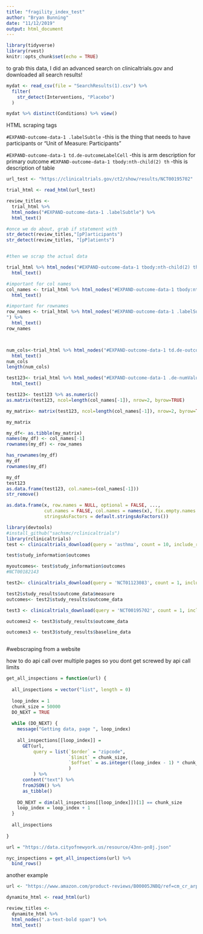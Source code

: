 ```yaml
---
title: "fragility_index_test"
author: "Bryan Bunning"
date: "11/12/2019"
output: html_document
---
```


```r
library(tidyverse)
library(rvest)
knitr::opts_chunk$set(echo = TRUE)
```



to grab this data, I did an advanced search on clinicaltrials.gov and downloaded all search results!

```r
mydat <- read_csv(file = "SearchResults(1).csv") %>%
  filter(
    str_detect(Interventions, "Placebo")
  )

mydat %>% distinct(Conditions) %>% view()
```

HTML scraping tags

`#EXPAND-outcome-data-1 .labelSubtle` -this is the thing that needs to have participants or "Unit of Measure: Participants"

`#EXPAND-outcome-data-1 td.de-outcomeLabelCell` -this is arm description for primary outcome
`#EXPAND-outcome-data-1 tbody:nth-child(2) th` -this is description of table

```r
url_test <- "https://clinicaltrials.gov/ct2/show/results/NCT00195702"

trial_html <- read_html(url_test)

review_titles <- 
  trial_html %>%
  html_nodes("#EXPAND-outcome-data-1 .labelSubtle") %>%
  html_text()

#once we do about, grab if statement with 
str_detect(review_titles,"[pP]articipants")
str_detect(review_titles, "[pP]atients")


#then we scrap the actual data

trial_html %>% html_nodes("#EXPAND-outcome-data-1 tbody:nth-child(2) th") %>%
  html_text()

#important for col names
col_names <- trial_html %>% html_nodes("#EXPAND-outcome-data-1 tbody:nth-child(2) tr:nth-child(1) .de-outcomeLabelCell") %>%
  html_text()

#important for rownames
row_names <- trial_html %>% html_nodes("#EXPAND-outcome-data-1 .labelSubtle , #EXPAND-outcome-data-1 tbody:nth-child(2) tr:nth-child(4) .de-outcomeLabelCell
") %>%
  html_text()
row_names



num_cols<-trial_html %>% html_nodes("#EXPAND-outcome-data-1 td.de-outcomeLabelCell") %>%
  html_text() 
num_cols
length(num_cols)

test123<- trial_html %>% html_nodes("#EXPAND-outcome-data-1 .de-numValue_outcomeDataCell") %>%
  html_text()

test123<- test123 %>% as.numeric()
as.matrix(test123, ncol=length(col_names[-1]), nrow=2, byrow=TRUE)

my_matrix<- matrix(test123, ncol=length(col_names[-1]), nrow=2, byrow=TRUE)

my_matrix

my_df<- as.tibble(my_matrix)
names(my_df) <- col_names[-1]
rownames(my_df) <- row_names

has_rownames(my_df)
my_df
rownames(my_df)

my_df
test123
as.data.frame(test123, col.names=(col_names[-1]))
str_remove()

as.data.frame(x, row.names = NULL, optional = FALSE, ...,
              cut.names = FALSE, col.names = names(x), fix.empty.names = TRUE,
              stringsAsFactors = default.stringsAsFactors())

```




```r
library(devtools)
#install_github("sachsmc/rclinicaltrials")
library(rclinicaltrials)
test <- clinicaltrials_download(query = 'asthma', count = 10, include_results = TRUE)

test$study_information$outcomes

myoutcomes<- test$study_information$outcomes
#NCT00182143

test2<- clinicaltrials_download(query = 'NCT01123083', count = 1, include_results = TRUE)

test2$study_results$outcome_data$measure
outcomes<- test2$study_results$outcome_data

test3 <- clinicaltrials_download(query = 'NCT00195702', count = 1, include_results = TRUE)

outcomes2 <- test3$study_results$outcome_data

outcomes3 <- test3$study_results$baseline_data



```







#webscraping from a website

how to do api call over multiple pages so you dont get screwed by api call limits

```r
get_all_inspections = function(url) {
  
  all_inspections = vector("list", length = 0)
  
  loop_index = 1
  chunk_size = 50000
  DO_NEXT = TRUE
  
  while (DO_NEXT) {
    message("Getting data, page ", loop_index)
    
    all_inspections[[loop_index]] = 
      GET(url,
          query = list(`$order` = "zipcode",
                       `$limit` = chunk_size,
                       `$offset` = as.integer((loop_index - 1) * chunk_size)
                       )
          ) %>%
      content("text") %>%
      fromJSON() %>%
      as_tibble()
    
    DO_NEXT = dim(all_inspections[[loop_index]])[1] == chunk_size
    loop_index = loop_index + 1
  }
  
  all_inspections
  
}

url = "https://data.cityofnewyork.us/resource/43nn-pn8j.json"

nyc_inspections = get_all_inspections(url) %>%
  bind_rows()
```

another example
```r
url <- "https://www.amazon.com/product-reviews/B00005JNBQ/ref=cm_cr_arp_d_viewopt_rvwer?ie=UTF8&reviewerType=avp_only_reviews&sortBy=recent&pageNumber=1"

dynamite_html <- read_html(url)

review_titles <- 
  dynamite_html %>%
  html_nodes(".a-text-bold span") %>%
  html_text()
```


